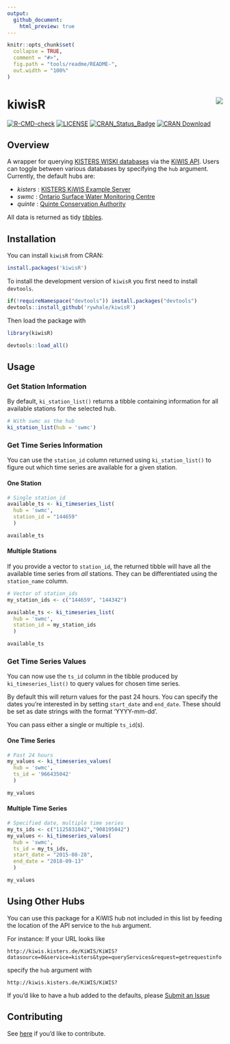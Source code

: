 ```yaml
---
output: 
  github_document:
    html_preview: true
---
```


<!-- README.md is generated from README.Rmd. Please edit that file -->

```r
knitr::opts_chunk$set(
  collapse = TRUE,
  comment = "#>",
  fig.path = "tools/readme/README-",
  out.width = "100%"
)

```

# kiwisR <img src="tools/readme/kiwisR_small.png" align="right" />

<!-- badges: start -->
  [![R-CMD-check](https://github.com/rywhale/kiwisR/actions/workflows/R-CMD-check.yaml/badge.svg)](https://github.com/rywhale/kiwisR/actions/workflows/R-CMD-check.yaml)
[![LICENSE](https://img.shields.io/badge/License-MIT-blue.svg)](https://opensource.org/licenses/MIT)
[![CRAN\_Status\_Badge](https://www.r-pkg.org/badges/version/kiwisR)](https://cran.r-project.org/package=kiwisR) [![CRAN Download](https://cranlogs.r-pkg.org/badges/kiwisR?color=brightgreen)](https://CRAN.R-project.org/package=kiwisR)
<!-- badges: end -->

## Overview
A wrapper for querying [KISTERS WISKI databases](https://www.kisters.net/NA/products/wiski/) via the [KiWIS API](https://water.kisters.de/en/technology-trends/kisters-and-open-data/). Users can toggle between various databases by specifying the `hub` argument. Currently, the default hubs are:

* _kisters_ : [KISTERS KiWIS Example Server](https://kiwis.kisters.de/KiWIS/)
* _swmc_ : [Ontario Surface Water Monitoring Centre](https://www.ontario.ca/page/surface-water-monitoring)
* _quinte_ : [Quinte Conservation Authority](https://www.quinteconservation.ca/en/index.aspx)

All data is returned as tidy [tibbles](https://CRAN.R-project.org/package=tibble). 

## Installation
You can install ```kiwisR``` from CRAN:

```r
install.packages('kiwisR')
```

To install the development version of ```kiwisR``` you first need to install ```devtools```. 

```r
if(!requireNamespace("devtools")) install.packages("devtools")
devtools::install_github('rywhale/kiwisR')
```

Then load the package with

```r
library(kiwisR)
```

```r
devtools::load_all()
```

## Usage

### Get Station Information

By default, ```ki_station_list()``` returns a tibble containing information for all available stations for the selected hub. 

```r
# With swmc as the hub
ki_station_list(hub = 'swmc')
```

### Get Time Series Information

You can use the ```station_id``` column returned using ```ki_station_list()``` to figure out
which time series are available for a given station. 


#### One Station

```r
# Single station_id
available_ts <- ki_timeseries_list(
  hub = 'swmc', 
  station_id = "144659"
  )

available_ts
```

#### Multiple Stations
If you provide a vector to ```station_id```, the returned tibble will have all the
available time series from _all_ stations. They can be differentiated using the 
```station_name``` column.

```r
# Vector of station_ids
my_station_ids <- c("144659", "144342")

available_ts <- ki_timeseries_list(
  hub = 'swmc', 
  station_id = my_station_ids
  )

available_ts
```

### Get Time Series Values

You can now use the ```ts_id``` column in the tibble produced by ```ki_timeseries_list()``` to query values for
chosen time series. 

By default this will return values for the past 24 hours. You can specify the dates you're interested in
by setting ```start_date``` and ```end_date```. These should be set as date strings with the format 'YYYY-mm-dd'. 

You can pass either a single or multiple ```ts_id```(s). 

#### One Time Series

```r
# Past 24 hours
my_values <- ki_timeseries_values(
  hub = 'swmc', 
  ts_id = '966435042'
  )

my_values
```

#### Multiple Time Series

```r
# Specified date, multiple time series
my_ts_ids <- c("1125831042","908195042")
my_values <- ki_timeseries_values(
  hub = 'swmc',
  ts_id = my_ts_ids,
  start_date = "2015-08-28",
  end_date = "2018-09-13"
  )

my_values
```

## Using Other Hubs
You can use this package for a KiWIS hub not included in this list by feeding the location of the API service to the ```hub``` argument.

For instance:
If your URL looks like 

`http://kiwis.kisters.de/KiWIS/KiWIS?datasource=0&service=kisters&type=queryServices&request=getrequestinfo`

specify the ```hub``` argument with

`http://kiwis.kisters.de/KiWIS/KiWIS?`

If you'd like to have a hub added to the defaults, please [Submit an Issue](https://github.com/rywhale/kiwisR/issues)


## Contributing
See [here](https://github.com/rywhale/kiwisR/blob/master/.github/CONTRIBUTING.md) if you'd like to contribute.
